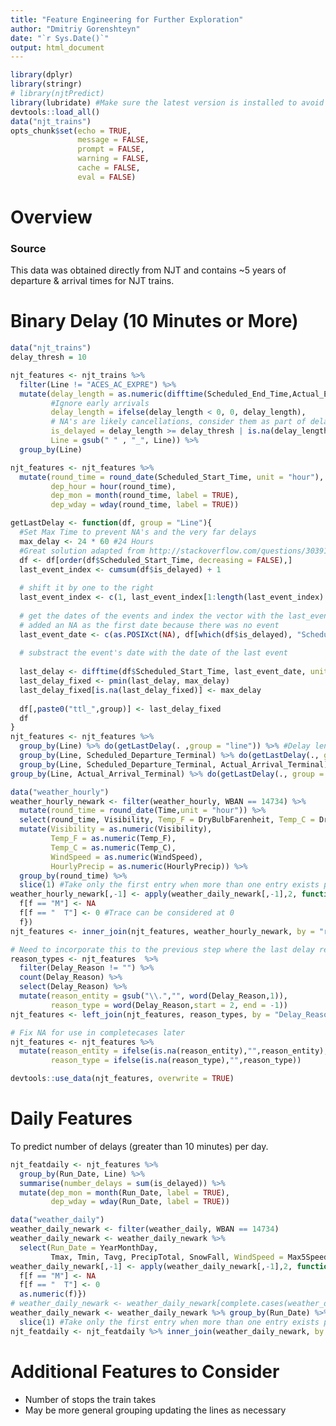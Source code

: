 ```yaml
---
title: "Feature Engineering for Further Exploration"
author: "Dmitriy Gorenshteyn"
date: "`r Sys.Date()`"
output: html_document
---
```


```r
library(dplyr)
library(stringr)
# library(njtPredict)
library(lubridate) #Make sure the latest version is installed to avoid the round error
devtools::load_all()
data("njt_trains")
opts_chunk$set(echo = TRUE,
               message = FALSE,
               prompt = FALSE,
               warning = FALSE,
               cache = FALSE,
               eval = FALSE)

```

# Overview  

### Source  
This data was obtained directly from NJT and contains ~5 years of departure & arrival times for NJT trains.  


# Binary Delay (10 Minutes or More)  
```r
data("njt_trains")
delay_thresh = 10

njt_features <- njt_trains %>% 
  filter(Line != "ACES_AC_EXPRE") %>% 
  mutate(delay_length = as.numeric(difftime(Scheduled_End_Time,Actual_End_Time, units = "mins")),
         #Ignore early arrivals
         delay_length = ifelse(delay_length < 0, 0, delay_length), 
         # NA's are likely cancellations, consider them as part of delays
         is_delayed = delay_length >= delay_thresh | is.na(delay_length),
         Line = gsub(" " , "_", Line)) %>% 
  group_by(Line)
```

```r
njt_features <- njt_features %>% 
  mutate(round_time = round_date(Scheduled_Start_Time, unit = "hour"), # Used as key to match to weather
         dep_hour = hour(round_time),
         dep_mon = month(round_time, label = TRUE),
         dep_wday = wday(round_time, label = TRUE))
```


```r
getLastDelay <- function(df, group = "Line"){
  #Set Max Time to prevent NA's and the very far delays  
  max_delay <- 24 * 60 #24 Hours
  #Great solution adapted from http://stackoverflow.com/questions/30391333/calculate-days-since-last-event-in-r
  df <- df[order(df$Scheduled_Start_Time, decreasing = FALSE),]
  last_event_index <- cumsum(df$is_delayed) + 1
  
  # shift it by one to the right
  last_event_index <- c(1, last_event_index[1:length(last_event_index) - 1])
  
  # get the dates of the events and index the vector with the last_event_index, 
  # added an NA as the first date because there was no event
  last_event_date <- c(as.POSIXct(NA), df[which(df$is_delayed), "Scheduled_Start_Time"])[last_event_index]
  
  # substract the event's date with the date of the last event
  
  last_delay <- difftime(df$Scheduled_Start_Time, last_event_date, units = "mins")
  last_delay_fixed <- pmin(last_delay, max_delay)
  last_delay_fixed[is.na(last_delay_fixed)] <- max_delay
  
  df[,paste0("ttl_",group)] <- last_delay_fixed
  df
}
njt_features <- njt_features %>% 
  group_by(Line) %>% do(getLastDelay(. ,group = "line")) %>% #Delay length on line
  group_by(Line, Scheduled_Departure_Terminal) %>% do(getLastDelay(., group = "dep_line")) %>% #Delay length considering departure station
  group_by(Line, Scheduled_Departure_Terminal, Actual_Arrival_Terminal) %>% do(getLastDelay(., group = "dep_arv_line")) %>% 
group_by(Line, Actual_Arrival_Terminal) %>% do(getLastDelay(., group = "arv_line"))#Delay length only arrival station 

```

```r
data("weather_hourly")
weather_hourly_newark <- filter(weather_hourly, WBAN == 14734) %>% 
  mutate(round_time = round_date(Time,unit = "hour")) %>% 
  select(round_time, Visibility, Temp_F = DryBulbFarenheit, Temp_C = DryBulbCelsius, WindSpeed, HourlyPrecip) %>% 
  mutate(Visibility = as.numeric(Visibility),
         Temp_F = as.numeric(Temp_F),
         Temp_C = as.numeric(Temp_C),
         WindSpeed = as.numeric(WindSpeed),
         HourlyPrecip = as.numeric(HourlyPrecip)) %>% 
  group_by(round_time) %>% 
  slice(1) #Take only the first entry when more than one entry exists per hour
weather_hourly_newark[,-1] <- apply(weather_daily_newark[,-1],2, function(f){
  f[f == "M"] <- NA
  f[f == "  T"] <- 0 #Trace can be considered at 0
  f}) 
njt_features <- inner_join(njt_features, weather_hourly_newark, by = "round_time")
```

```r
# Need to incorporate this to the previous step where the last delay reason is used (or possibly last reported reason)
reason_types <- njt_features  %>% 
  filter(Delay_Reason != "") %>%
  count(Delay_Reason) %>%
  select(Delay_Reason) %>% 
  mutate(reason_entity = gsub("\\.","", word(Delay_Reason,1)),
         reason_type = word(Delay_Reason,start = 2, end = -1))
njt_features <- left_join(njt_features, reason_types, by = "Delay_Reason")

# Fix NA for use in completecases later
njt_features <- njt_features %>% 
  mutate(reason_entity = ifelse(is.na(reason_entity),"",reason_entity),
         reason_type = ifelse(is.na(reason_type),"",reason_type))

```


```r
devtools::use_data(njt_features, overwrite = TRUE)
```


# Daily Features  
To predict number of delays (greater than 10 minutes) per day.  

```r
njt_featdaily <- njt_features %>% 
  group_by(Run_Date, Line) %>% 
  summarise(number_delays = sum(is_delayed)) %>% 
  mutate(dep_mon = month(Run_Date, label = TRUE),
         dep_wday = wday(Run_Date, label = TRUE))

```

```r
data("weather_daily")
weather_daily_newark <- filter(weather_daily, WBAN == 14734)
weather_daily_newark <- weather_daily_newark %>% 
  select(Run_Date = YearMonthDay,
         Tmax, Tmin, Tavg, PrecipTotal, SnowFall, WindSpeed = Max5Speed)
weather_daily_newark[,-1] <- apply(weather_daily_newark[,-1],2, function(f){
  f[f == "M"] <- NA
  f[f == "  T"] <- 0
  as.numeric(f)}) 
# weather_daily_newark <- weather_daily_newark[complete.cases(weather_daily_newark),] #Toss NA's
weather_daily_newark <- weather_daily_newark %>% group_by(Run_Date) %>% 
  slice(1) #Take only the first entry when more than one entry exists per hour
njt_featdaily <- njt_featdaily %>% inner_join(weather_daily_newark, by = "Run_Date" )
```


# Additional Features to Consider  
* Number of stops the train takes  
* May be more general grouping updating the lines as necessary
